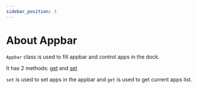 ```yaml
---
sidebar_position: 3
---
```

# About Appbar

`Appbar` class is used to fill appbar and control apps in the dock.

It has 2 methods: [get](get) and [set](set)

`set` is used to set apps in the appbar and `get` is used to get current apps list.